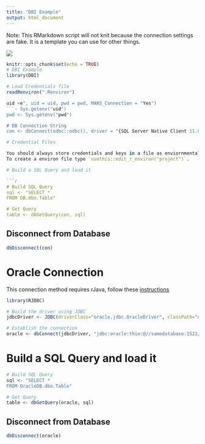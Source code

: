 ```yaml
---
title: "DBI Example"
output: html_document
---
```


Note: This RMarkdown script will not knit because the connection settings are fake. It is a template you can use for other things.

![](https://upload.wikimedia.org/wikipedia/commons/6/66/An_up-close_picture_of_a_curious_male_domestic_shorthair_tabby_cat.jpg)

```r
knitr::opts_chunk$set(echo = TRUE)
# DBI Example
library(DBI)

# Load Credentials file
readRenviron(".Renviron")

uid <e", uid = uid, pwd = pwd, MARS_Connection = "Yes")
```- Sys.getenv("uid")
pwd <- Sys.getenv("pwd")

# DB Connection String
con <- dbConnect(odbc::odbc(), driver = "{SQL Server Native Client 11.0}", server = "somedatabas

# Credential Files

You should always store credentials and keys in a file as enviornmental variables
To create a environ file type `usethis::edit_r_environ("project")`.

# Build a SQL Query and load it

```r

# Build SQL Query
sql <- "SELECT *
FROM DB.dbo.Table"

# Get Query
table <- dbGetQuery(con, sql)
```

## Disconnect from Database

```r
dbDisconnect(con)
```

# Oracle Connection

This connection method requires rJava, follow these [instructions](9https://cimentadaj.github.io/blog/2018-05-25-installing-rjava-on-windows-10/installing-rjava-on-windows-10/)

```r
library(RJDBC)

# Build the driver using JDBC
jdbcDriver <- JDBC(driverClass="oracle.jdbc.OracleDriver", classPath="ojdbc6.jar")

# Establish the connection
oracle <- dbConnect(jdbcDriver, "jdbc:oracle:thin:@//samedatabase:1522/schema", uid, pwd)
```

# Build a SQL Query and load it

```r

# Build SQL Query
sql <- "SELECT *
FROM OracleDB.dbo.Table"

# Get Query
table <- dbGetQuery(oracle, sql)
```

## Disconnect from Database

```r
dbDisconnect(oracle)
```
